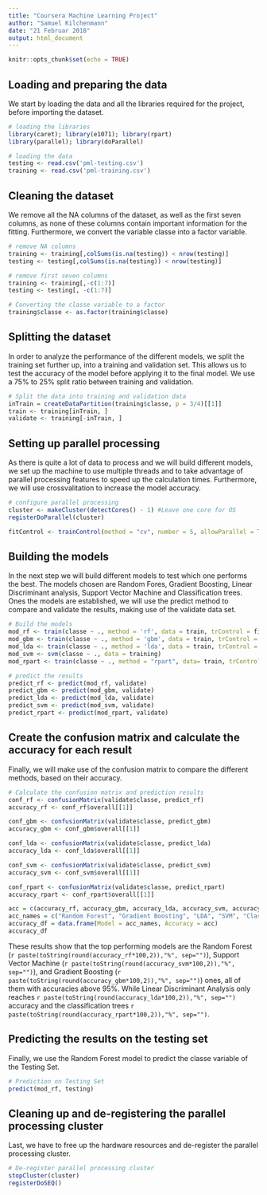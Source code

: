 ```yaml
---
title: "Coursera Machine Learning Project"
author: "Samuel Kilchenmann"
date: "21 Februar 2018"
output: html_document
---
```


```r
knitr::opts_chunk$set(echo = TRUE)
```

## Loading and preparing the data

We start by loading the data and all the libraries required for the project, before importing the dataset.


```r
# loading the libraries
library(caret); library(e1071); library(rpart)
library(parallel); library(doParallel)

# loading the data
testing <- read.csv('pml-testing.csv')
training <- read.csv('pml-training.csv')
```

## Cleaning the dataset

We remove all the NA columns of the dataset, as well as the first seven columns, as none of these columns contain important information for the
fitting. Furthermore, we convert the variable classe into a factor variable.

```r
# remove NA columns
training <- training[,colSums(is.na(testing)) < nrow(testing)]
testing <- testing[,colSums(is.na(testing)) < nrow(testing)]

# remove first seven columns
training <- training[,-c(1:7)]
testing <- testing[, -c(1:7)]

# Converting the classe variable to a factor
training$classe <- as.factor(training$classe)
```


## Splitting the dataset

In order to analyze the performance of the different models, we split the training set further up, into a training and validation set. This allows us to test the accuracy of the model before applying it to the final model. We use a 75% to 25% split ratio between training and validation.

```r
# Split the data into training and validation data
inTrain = createDataPartition(training$classe, p = 3/4)[[1]]
train <- training[inTrain, ]
validate <- training[-inTrain, ]
```

## Setting up parallel processing
As there is quite a lot of data to process and we will build different models, we set up the machine to use multiple threads and to take advantage of parallel processing features to speed up the calculation times. Furthermore, we will use crossvalitation to increase the model accuracy.

```r
# configure parallel processing
cluster <- makeCluster(detectCores() - 1) #Leave one core for OS
registerDoParallel(cluster)

fitControl <- trainControl(method = "cv", number = 5, allowParallel = TRUE)
```


## Building the models
In the next step we will build different models to test which one performs the best. The models chosen are Random Fores, Gradient Boosting, Linear Discriminant analysis, Support Vector Machine and Classification trees. Ones the models are established, we will use the predict method to compare and validate the results, making use of the validate data set.

```r
# Build the models
mod_rf <- train(classe ~ ., method = 'rf', data = train, trControl = fitControl)
mod_gbm <- train(classe ~ ., method = 'gbm', data = train, trControl = fitControl)
mod_lda <- train(classe ~ ., method = 'lda', data = train, trControl = fitControl)
mod_svm <- svm(classe ~ ., data = training)
mod_rpart <- train(classe ~ ., method = "rpart", data= train, trControl = fitControl)

# predict the results
predict_rf <- predict(mod_rf, validate)
predict_gbm <- predict(mod_gbm, validate)
predict_lda <- predict(mod_lda, validate)
predict_svm <- predict(mod_svm, validate)
predict_rpart <- predict(mod_rpart, validate)
```

## Create the confusion matrix and calculate the accuracy for each result
Finally, we will make use of the confusion matrix to compare the different methods, based on their accuracy.
```r
# Calculate the confusion matrix and prediction results
conf_rf <- confusionMatrix(validate$classe, predict_rf)
accuracy_rf <- conf_rf$overall[[1]]

conf_gbm <- confusionMatrix(validate$classe, predict_gbm)
accuracy_gbm <- conf_gbm$overall[[1]]

conf_lda <- confusionMatrix(validate$classe, predict_lda)
accuracy_lda <- conf_lda$overall[[1]]

conf_svm <- confusionMatrix(validate$classe, predict_svm)
accuracy_svm <- conf_svm$overall[[1]]

conf_rpart <- confusionMatrix(validate$classe, predict_rpart)
accuracy_rpart <- conf_rpart$overall[[1]]

acc = c(accuracy_rf, accuracy_gbm, accuracy_lda, accuracy_svm, accuracy_rpart)
acc_names = c("Random Forest", "Gradient Boosting", "LDA", "SVM", "Classification Trees")
accuracy_df = data.frame(Model = acc_names, Accuracy = acc)
accuracy_df
```

These results show that the top performing models are the Random Forest (`r paste(toString(round(accuracy_rf*100,2)),"%", sep="")`), 
Support Vector Machine (`r paste(toString(round(accuracy_svm*100,2)),"%", sep="")`),
and Gradient Boosting (`r paste(toString(round(accuracy_gbm*100,2)),"%", sep="")`)
ones, all of them with accuracies above 95%. While Linear Discriminant Analysis only reaches `r paste(toString(round(accuracy_lda*100,2)),"%", sep="")`
accuracy and the classification trees `r paste(toString(round(accuracy_rpart*100,2)),"%", sep="")`.

## Predicting the results on the testing set
Finally, we use the Random Forest model to predict the classe variable of the Testing Set.

```r
# Prediction on Testing Set
predict(mod_rf, testing)
```


## Cleaning up and de-registering the parallel processing cluster
Last, we have to free up the hardware resources and de-register the parallel processing cluster.
```r
# De-register parallel processing cluster
stopCluster(cluster)
registerDoSEQ()
```

